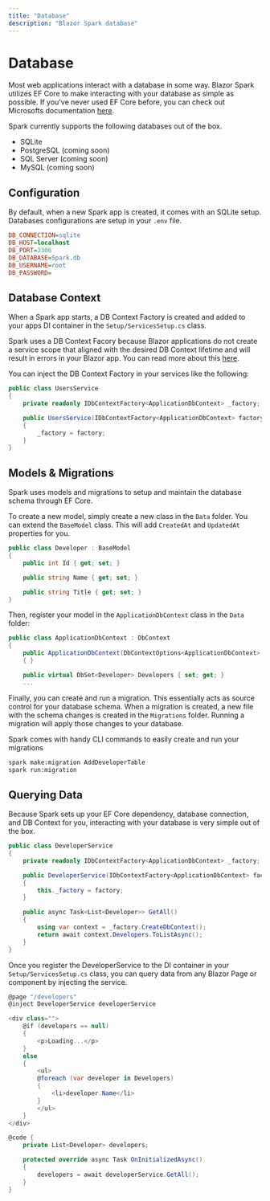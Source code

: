 ```yaml
---
title: "Database"
description: "Blazor Spark database"
---
```


# Database

Most web applications interact with a database in some way. Blazor Spark utilizes EF Core to make interacting with your database as simple as possible.
If you've never used EF Core before, you can check out Microsofts documentation [here](https://learn.microsoft.com/en-us/ef/core/).

Spark currently supports the following databases out of the box.
- SQLite
- PostgreSQL <span class="text-green-500">(coming soon)</span>
- SQL Server <span class="text-green-500">(coming soon)</span>
- MySQL <span class="text-green-500">(coming soon)</span>

## Configuration
By default, when a new Spark app is created, it comes with an SQLite setup. Databases configurations are setup in your `.env` file.
```ini
DB_CONNECTION=sqlite
DB_HOST=localhost
DB_PORT=3306
DB_DATABASE=Spark.db
DB_USERNAME=root
DB_PASSWORD=
```

## Database Context
When a Spark app starts, a DB Context Factory is created and added to your apps DI container in the `Setup/ServicesSetup.cs` class.

Spark uses a DB Context Facory because Blazor applications do not create a service scope that aligned with the desired DB Context lifetime and will result in errors in your Blazor app.
You can read more about this [here](https://learn.microsoft.com/en-us/ef/core/dbcontext-configuration/#using-a-dbcontext-factory-eg-for-blazor).

You can inject the DB Context Factory in your services like the following:

```csharp
public class UsersService
{
    private readonly IDbContextFactory<ApplicationDbContext> _factory;

    public UsersService(IDbContextFactory<ApplicationDbContext> factory)
    {
        _factory = factory;
    }
}
```

## Models & Migrations

Spark uses models and migrations to setup and maintain the database schema through EF Core.

To create a new model, simply create a new class in the `Data` folder. You can extend the `BaseModel` class. This will add `CreatedAt` and `UpdatedAt` properties for you.

```csharp
public class Developer : BaseModel
{
    public int Id { get; set; }

    public string Name { get; set; }

    public string Title { get; set; }
}
```

Then, register your model in the `ApplicationDbContext` class in the `Data` folder:
```csharp
public class ApplicationDbContext : DbContext
{
    public ApplicationDbContext(DbContextOptions<ApplicationDbContext> options) : base(options)
    { }

    public virtual DbSet<Developer> Developers { set; get; }
    ...
```

Finally, you can create and run a migration. This essentially acts as source control for your database schema. When a migration is created, a new file with the schema changes is created in the `Migrations` folder. Running a migration will apply those changes to your database.

Spark comes with handy CLI commands to easily create and run your migrations
```bash
spark make:migration AddDeveloperTable
spark run:migration
```

## Querying Data
Because Spark sets up your EF Core dependency, database connection, and DB Context for you, interacting with your database is very simple out of the box.
```csharp
public class DeveloperService
{
    private readonly IDbContextFactory<ApplicationDbContext> _factory;

    public DeveloperService(IDbContextFactory<ApplicationDbContext> factory)
    {
        this._factory = factory;
    }

    public async Task<List<Developer>> GetAll()
    {
        using var context = _factory.CreateDbContext();
        return await context.Developers.ToListAsync();
    }
}
```

Once you register the DeveloperService to the DI container in your `Setup/ServicesSetup.cs` class, you can query data from any Blazor Page or component by injecting the service.
```csharp
@page "/developers"
@inject DeveloperService developerService

<div class="">
    @if (developers == null)
    {
        <p>Loading...</p>
    }
    else
    {
        <ul>
        @foreach (var developer in Developers)
        {
            <li>developer.Name</li>
        }
        </ul>
    }
</div>

@code {
	private List<Developer> developers;

	protected override async Task OnInitializedAsync()
	{
		developers = await developerService.GetAll();
	}
}
```